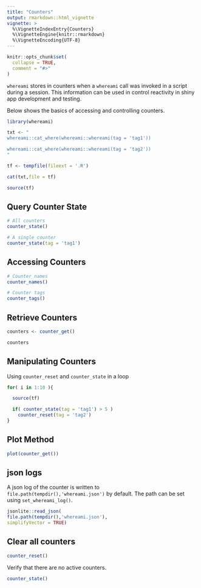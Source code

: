```yaml
---
title: "Counters"
output: rmarkdown::html_vignette
vignette: >
  %\VignetteIndexEntry{Counters}
  %\VignetteEngine{knitr::rmarkdown}
  %\VignetteEncoding{UTF-8}
---
```


```r
knitr::opts_chunk$set(
  collapse = TRUE,
  comment = "#>"
)
```

`whereami` stores in counters when a `whereami` call was invoked in a script during a session. This information can be used in control reactivity in shiny app development and testing.

Below shows the basics of accessing and controlling counters.

```r
library(whereami)
```

```r

txt <- "
whereami::cat_where(whereami::whereami(tag = 'tag1'))

whereami::cat_where(whereami::whereami(tag = 'tag2'))
"

tf <- tempfile(fileext = '.R')

cat(txt,file = tf)

```
 
```r
source(tf)

```

## Query Counter State
 
```r

# All counters
counter_state()

# A single counter
counter_state(tag = 'tag1')

```
 
## Accessing Counters 
 
```r

# Counter names
counter_names()

# Counter tags
counter_tags()

```
 
## Retrieve Counters 
 
```r
counters <- counter_get()

counters

```

## Manipulating Counters

Using `counter_reset` and `counter_state` in a loop
 
```r

for( i in 1:10 ){

  source(tf)

  if( counter_state(tag = 'tag1') > 5 )
    counter_reset(tag = 'tag2')
}

```
 
## Plot Method
 
```r
plot(counter_get())

```
 
 
## json logs

A json log of the counter is written to `file.path(tempdir(),'whereami.json')` by default. The path can be set using `set_whereami_log()`.

```r
jsonlite::read_json(
file.path(tempdir(),'whereami.json'),
simplifyVector = TRUE)

```
 
## Clear all counters
 
```r
counter_reset()

```

Verify that there are no active counters.
 
```r
counter_state()

```
